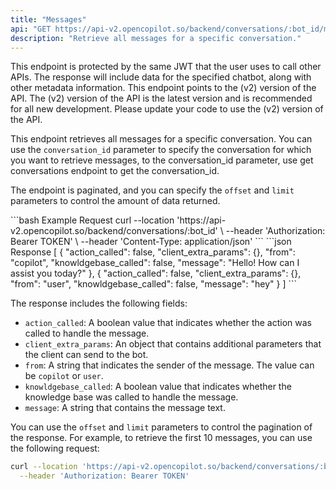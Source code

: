 ```yaml
---
title: "Messages"
api: "GET https://api-v2.opencopilot.so/backend/conversations/:bot_id/messages/:conversation_id"
description: "Retrieve all messages for a specific conversation."
---
```


<Warning>
This endpoint is protected by the same JWT that the user uses to call other APIs. The response will include data for the specified chatbot, along with other metadata information.
</Warning>

<Warning>
This endpoint points to the (v2) version of the API. The (v2) version of the API is the latest version and is recommended for all new development. Please update your code to use the (v2) version of the API.
</Warning>


This endpoint retrieves all messages for a specific conversation. You can use the `conversation_id` parameter to specify the conversation for which you want to retrieve messages, to the conversation_id parameter, use get conversations endpoint to get the conversation_id.

The endpoint is paginated, and you can specify the `offset` and `limit` parameters to control the amount of data returned.

<RequestExample>
```bash Example Request
curl --location 'https://api-v2.opencopilot.so/backend/conversations/:bot_id' \
  --header 'Authorization: Bearer TOKEN' \ 
  --header 'Content-Type: application/json' 
```
</RequestExample>

<ResponseExample>
```json Response
[
    {
        "action_called": false,
        "client_extra_params": {},
        "from": "copilot",
        "knowldgebase_called": false,
        "message": "Hello! How can I assist you today?"
    },
    {
        "action_called": false,
        "client_extra_params": {},
        "from": "user",
        "knowldgebase_called": false,
        "message": "hey"
    }
]
```
</ResponseExample>

The response includes the following fields:

- `action_called`: A boolean value that indicates whether the action was called to handle the message.
- `client_extra_params`: An object that contains additional parameters that the client can send to the bot.
- `from`: A string that indicates the sender of the message. The value can be `copilot` or `user`.
- `knowldgebase_called`: A boolean value that indicates whether the knowledge base was called to handle the message.
- `message`: A string that contains the message text.



You can use the `offset` and `limit` parameters to control the pagination of the response. For example, to retrieve the first 10 messages, you can use the following request:

```bash Example Request
curl --location 'https://api-v2.opencopilot.so/backend/conversations/:bot_id/messages/:conversation_id?offset=0&limit=10' \
  --header 'Authorization: Bearer TOKEN'
```
